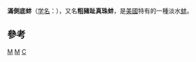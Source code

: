 {{Speciesbox 
| taxon = Pleurobema plenum
| authority =Lea, 1840
| status = CR
| status_system = iucn3.1
| status_ref = <ref name=IUCN>{{IUCN2009|assessors=Bogan, A.E.|year=1996|id=17669|title=Pleurobema plenum|downloaded=2009-07-22}}</ref>
}}
'''滿側底蚌'''（[[学名|学名]]：''{{lang|la|Pleurobema plenum}}''），又名'''粗豬趾真珠蚌'''，是[[美國|美國]]特有的一種淡水[[蚌|蚌]]。

==參考==
{{reflist}}
{{Taxonbar|from=Q1054570}}

[[Category:美國動物|M]]
[[Category:侧底蚌属|M]]
[[Category:蚌科|C]]